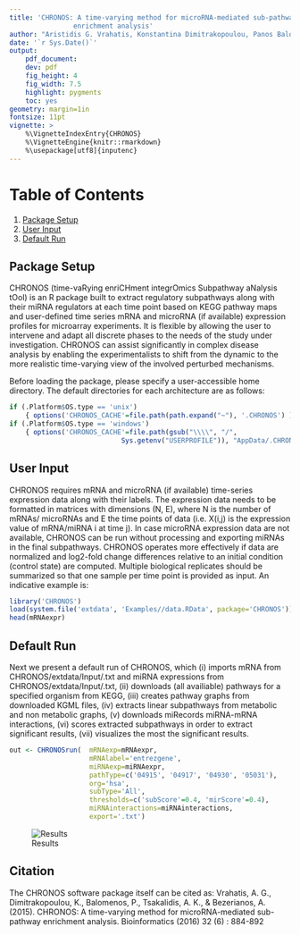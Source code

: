 ---
title: 'CHRONOS: A time-varying method for microRNA-mediated sub-pathway
                enrichment analysis'
author: "Aristidis G. Vrahatis, Konstantina Dimitrakopoulou, Panos Balomenos"
date: '`r Sys.Date()`'
output:
    pdf_document:
    dev: pdf
    fig_height: 4
    fig_width: 7.5
    highlight: pygments
    toc: yes
geometry: margin=1in
fontsize: 11pt
vignette: >
    %\VignetteIndexEntry{CHRONOS}
    %\VignetteEngine{knitr::rmarkdown}
    %\usepackage[utf8]{inputenc}
---

# Table of Contents
1. [Package Setup](#Package Setup)
2. [User Input](#User Input)
3. [Default Run](#Default Run)

## Package Setup
CHRONOS (time-vaRying enriCHment integrOmics Subpathway aNalysis tOol) is an 
R package built to extract regulatory subpathways along with their miRNA 
regulators at each time point based on KEGG pathway maps and user-defined 
time series mRNA and microRNA (if available) expression profiles for 
microarray experiments. It is flexible by allowing the user to intervene and 
adapt all discrete phases to the needs of the study under investigation. 
CHRONOS can assist significantly in complex disease analysis by enabling the 
experimentalists to shift from the dynamic to the more realistic time-varying 
view of the involved perturbed mechanisms.

Before loading the package, please specify a user-accessible home directory. 
The default directories for each architecture are as follows:

```{r eval=TRUE, echo=TRUE}
if (.Platform$OS.type == 'unix') 
    { options('CHRONOS_CACHE'=file.path(path.expand("~"), '.CHRONOS') ) }
if (.Platform$OS.type == 'windows') 
    { options('CHRONOS_CACHE'=file.path(gsub("\\\\", "/",
                            Sys.getenv("USERPROFILE")), "AppData/.CHRONOS")) }
```

## User Input
CHRONOS requires mRNA and microRNA (if available) time-series expression data 
along with their labels. The expression data needs to be formatted in matrices
with dimensions (N, E), where N is the number of mRNAs/ microRNAs and E the 
time points of data (i.e. X(i,j) is the expression value of mRNA/miRNA i at 
time j). In case microRNA expression data are not available, CHRONOS can be 
run without processing and exporting miRNAs in the final subpathways. 
CHRONOS operates more effectively if data are normalized and log2-fold change 
differences relative to an initial condition (control state) are computed. 
Multiple biological replicates should be summarized so that one sample per 
time point is provided as input. An indicative example is:

```{r eval=TRUE, echo=TRUE}
library('CHRONOS')
load(system.file('extdata', 'Examples//data.RData', package='CHRONOS'))
head(mRNAexpr)
```

## Default Run

Next we present a default run of CHRONOS, which 
(i) imports mRNA from CHRONOS/extdata/Input/<mRNAexprFile>.txt and 
miRNA expressions from CHRONOS/extdata/Input/<miRNAexprFile>.txt,
(ii) downloads (all availiable) pathways for a specified organism from KEGG,
(iii) creates pathway graphs from downloaded KGML files,
(iv) extracts linear subpathways from metabolic and non metabolic graphs,
(v) downloads miRecords miRNA-mRNA interactions,
(vi) scores extracted subpathways in order to extract significant results,
(vii) visualizes the most the significant results.

```{r eval=TRUE, echo=TRUE, message=FALSE}
out <- CHRONOSrun(  mRNAexp=mRNAexpr,
                    mRNAlabel='entrezgene',
                    miRNAexp=miRNAexpr,
                    pathType=c('04915', '04917', '04930', '05031'),
                    org='hsa',
                    subType='All',
                    thresholds=c('subScore'=0.4, 'mirScore'=0.4),
                    miRNAinteractions=miRNAinteractions,
                    export='.txt')
```
![Results](figures/results.png)

## Citation
The CHRONOS software package itself can be cited as: 
Vrahatis, A. G., Dimitrakopoulou, K., Balomenos, P., Tsakalidis, A. K., & 
Bezerianos, A. (2015). CHRONOS: A time-varying method for microRNA-mediated 
sub-pathway enrichment analysis. Bioinformatics (2016) 32 (6) : 884-892
